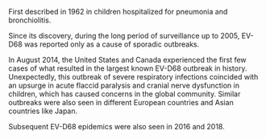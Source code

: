 First described in 1962 in children hospitalized for pneumonia and bronchiolitis. 

Since its discovery, during the long period of surveillance up to 2005, EV-D68 was reported only as a cause of sporadic outbreaks. 

In August 2014, the United States and Canada experienced the first few cases of what resulted in the largest known EV-D68 outbreak in history. Unexpectedly, this outbreak of severe respiratory infections coincided with an upsurge in acute flaccid paralysis and cranial nerve dysfunction in children, which has caused concerns in the global community. Similar outbreaks were also seen in different European countries and Asian countries like Japan.

Subsequent EV-D68 epidemics were also seen in 2016 and 2018. 

